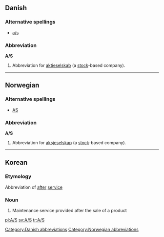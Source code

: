 {{also|Appendix:Variations of "as"}}
==Danish==

===Alternative spellings===

* [[a/s]]

===Abbreviation===
'''A/S'''

# {{legal}} Abbreviation for [[aktieselskab]] (a [[stock]]-based company).

[[Category:Danish abbreviations]]

----

==Norwegian==

===Alternative spellings===
* [[AS]]

===Abbreviation===
'''A/S'''

# {{legal}} Abbreviation for [[aksjeselskap]] (a [[stock]]-based company).

[[Category:Norwegian abbreviations]]

----

==Korean==

===Etymology===

Abbreviation of [[after]] [[service]]

===Noun===
{{infl|ko|noun}}

# Maintenance service provided after the sale of a product

[[pl:A/S]]
[[sv:A/S]]
[[tr:A/S]]